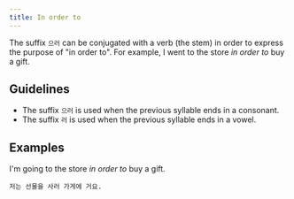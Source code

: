 ```yaml
---
title: In order to
---
```



<KoreanWord word="으러" />

The suffix `으러` can be conjugated with a verb (the stem) in order to express the purpose of "in
order to". For example, I went to the store _in order to_ buy a gift.

## Guidelines

- The suffix `으러` is used when the previous syllable ends in a consonant.
- The suffix `러` is used when the previous syllable ends in a vowel.

## Examples

I'm going to the store _in order to_ buy a gift.

```
저는 선물을 사러 가게에 거요.
```

